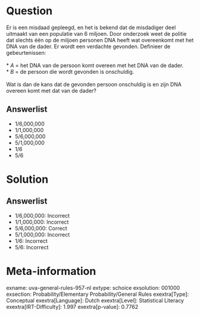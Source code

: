 Question
========

Er is een misdaad gepleegd, en het is bekend dat de misdadiger deel
uitmaakt van een populatie van 6 miljoen. Door onderzoek weet de politie
dat slechts één op de miljoen personen DNA heeft wat overeenkomt met het
DNA van de dader. Er wordt een verdachte gevonden. Definieer de
gebeurtenissen:\
\
* *A* = het DNA van de persoon komt overeen met het DNA van de dader.\
* *B* = de persoon die wordt gevonden is onschuldig.\
\
Wat is dan de kans dat de gevonden persoon onschuldig is en zijn DNA
overeen komt met dat van de dader?

Answerlist
----------

* 1/6,000,000
* 1/1,000,000
* 5/6,000,000
* 5/1,000,000
* 1/6
* 5/6

Solution
========

Answerlist
----------

* 1/6,000,000: Incorrect
* 1/1,000,000: Incorrect
* 5/6,000,000: Correct
* 5/1,000,000: Incorrect
* 1/6: Incorrect
* 5/6: Incorrect

Meta-information
================
exname: uva-general-rules-957-nl
extype: schoice
exsolution: 001000
exsection: Probability/Elementary Probability/General Rules
exextra[Type]: Conceptual
exextra[Language]: Dutch
exextra[Level]: Statistical Literacy
exextra[IRT-Difficulty]: 1.997
exextra[p-value]: 0.7762

